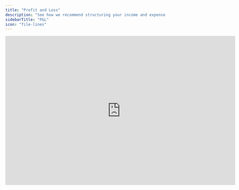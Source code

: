 ```yaml
---
title: "Profit and Loss"
description: "See how we recommend structuring your income and expense accounts."
sidebarTitle: "P&L"
icon: "file-lines"
---
```


<iframe width="720" height="467" src="https://www.loom.com/embed/2954fea106e94c76b08283d2fe6e2bc3?sid=9a2b35b2-b5c5-46a5-a42d-82f6956926a9" frameborder="0" webkitallowfullscreen mozallowfullscreen allowfullscreen />

## Overview

The purpose of your balance sheet is measure the company's profitability. You must map your P\&L to general ledger accounts from your accounting system to automatically update with actuals.

## Basics

### P\&L categories

The Francis template includes the classic P\&L categories which can be found in most charts of accounts from accounting systems. That way, we've made it easy to map your general ledger accounts to the template P\&L.&#x20;

The template P\&L includes margins such as gross margin and profit margin. For these formulas, we've used the `ignore_div_zero()` function to just return zero in periods where revenue is equal to zero. We do so to avoid #DIV!/0 errors. In addition, we recommend that you summarize margins by weighted averages in the total column to the right.&#x20;

### Driver-based forecating

Typically, some P\&L items are forecasted using drivers. You can set up drivers in other tabs and have P\&L [forecasts reference those](https://docs.francis.app/documentation/features/modeling/formulas).&#x20;